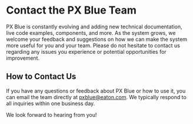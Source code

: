 <!-- KEYWORDS: contact email feedback questions support help -->

# Contact the PX Blue Team

PX Blue is constantly evolving and adding new technical documentation, live code examples, components, and more. As the system grows, we welcome your feedback and suggestions on how we can make the system more useful for you and your team. Please do not hesitate to contact us regarding any issues you experience or potential opportunities for improvement.

## How to Contact Us

If you have any questions or feedback about PX Blue or how to use it, you can email the team directly at <a href="mailto:pxblue@eaton.com">pxblue@eaton.com</a>. We typically respond to all inquiries within one business day.

We look forward to hearing from you!
